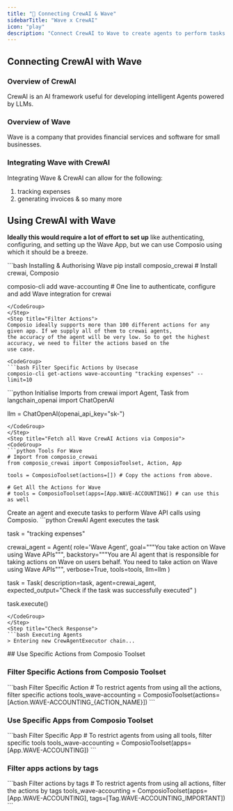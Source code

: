 ```yaml
---
title: "🚀 Connecting CrewAI & Wave"
sidebarTitle: "Wave x CrewAI"
icon: "play"
description: "Connect CrewAI to Wave to create agents to perform tasks using natural language"
---
```


## Connecting CrewAI with Wave

### Overview of CrewAI

CrewAI is an AI framework useful for developing intelligent Agents powered by LLMs.

### Overview of Wave

Wave is a company that provides financial services and software for small businesses.

### Integrating Wave with CrewAI

Integrating Wave & CrewAI can allow for the following:

1. tracking expenses
2. generating invoices
& so many more

## Using CrewAI with Wave

<Steps>
<Step title="Setting Up the Environment">

**Ideally this would require a lot of effort to set up** like authenticating, configuring, and setting up the Wave App, but we can use Composio using which it should be a breeze.

<CodeGroup>
```bash Installing & Authorising Wave
pip install composio_crewai # Install crewai, Composio 

composio-cli add wave-accounting # One line to authenticate, configure and add Wave integration for crewai
```
</CodeGroup>
</Step>
<Step title="Filter Actions">
Composio ideally supports more than 100 different actions for any given app. If we supply all of them to crewai agents, 
the accuracy of the agent will be very low. So to get the highest accuracy, we need to filter the actions based on the 
use case.

<CodeGroup>
```bash Filter Specific Actions by Usecase
composio-cli get-actions wave-accounting "tracking expenses" --limit=10
```
</CodeGroup>

</Step>
<Step title="Import Base Packages">

<CodeGroup>
```python Initialise Imports
from crewai import Agent, Task
from langchain_openai import ChatOpenAI

llm = ChatOpenAI(openai_api_key="sk-<OPENAI KEY>")
```
</CodeGroup>
</Step>
<Step title="Fetch all Wave CrewAI Actions via Composio">
<CodeGroup>
```python Tools For Wave
# Import from composio_crewai
from composio_crewai import ComposioToolset, Action, App

tools = ComposioToolset(actions=[]) # Copy the actions from above. 

# Get All the Actions for Wave
# tools = ComposioToolset(apps=[App.WAVE-ACCOUNTING]) # can use this as well
```
</CodeGroup>
</Step>
<Step title="Execute the Agent">
Create an agent and execute tasks to perform Wave API calls using Composio. 
<CodeGroup>
```python CrewAI Agent executes the task

task = "tracking expenses"

crewai_agent = Agent(
    role='Wave Agent',
    goal="""You take action on Wave using Wave APIs""",
    backstory="""You are AI agent that is responsible for taking actions on Wave on users behalf. You need to take action on Wave using Wave APIs""",
    verbose=True,
    tools=tools,
    llm=llm
)

task = Task(
    description=task,
    agent=crewai_agent,
    expected_output="Check if the task was successfully executed"
)

task.execute()
```
</CodeGroup>
</Step>
<Step title="Check Response">
```bash Executing Agents
> Entering new CrewAgentExecutor chain...
```
</Step>
</Steps>
## Use Specific Actions from Composio Toolset

### Filter Specific Actions from Composio Toolset

<CodeGroup>
```bash Filter Specific Action
# To restrict agents from using all the actions, filter specific actions
tools_wave-accounting = ComposioToolset(actions=[Action.WAVE-ACCOUNTING_{ACTION_NAME}])
```
</CodeGroup>

### Use Specific Apps from Composio Toolset
<CodeGroup>
```bash Filter Specific App
# To restrict agents from using all tools, filter specific tools
tools_wave-accounting = ComposioToolset(apps=[App.WAVE-ACCOUNTING])
```
</CodeGroup>

### Filter apps actions by tags 
<CodeGroup>
```bash Filter actions by tags
# To restrict agents from using all actions, filter the actions by tags
tools_wave-accounting = ComposioToolset(apps=[App.WAVE-ACCOUNTING], tags=[Tag.WAVE-ACCOUNTING_IMPORTANT])
```
</CodeGroup>